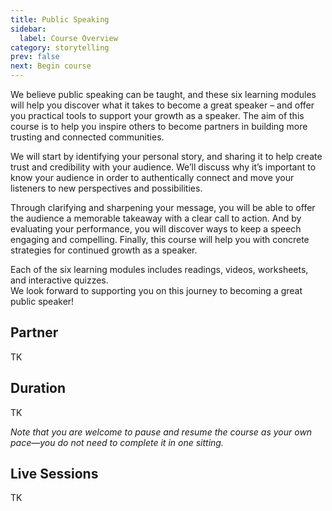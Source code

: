 ```yaml
---
title: Public Speaking
sidebar:
  label: Course Overview
category: storytelling
prev: false
next: Begin course
---
```


We believe public speaking can be taught, and these six learning modules will help you discover what it takes to become a great speaker –  and offer you practical tools to support your growth as a speaker. The aim of this course is to help you inspire others to become partners in building more trusting and connected communities.

We will start by identifying your personal story,  and sharing it to help create trust and  credibility with your audience. We’ll discuss why it’s important to know your audience in order to  authentically connect and move your listeners to new perspectives and possibilities.

Through clarifying and sharpening your message, you will be able to offer the audience a memorable takeaway with a clear call to action. And by evaluating your performance, you will discover ways to keep a speech engaging and compelling. Finally, this course will help you with concrete strategies for continued growth as a speaker. 
 
Each of the six learning modules includes readings, videos, worksheets, and interactive quizzes.  
We look forward to supporting you on this journey to becoming a great public speaker! 


## Partner

TK

## Duration

TK

_Note that you are welcome to pause and resume the course as your own pace—you do not need to complete it in one sitting._

## Live Sessions

TK
